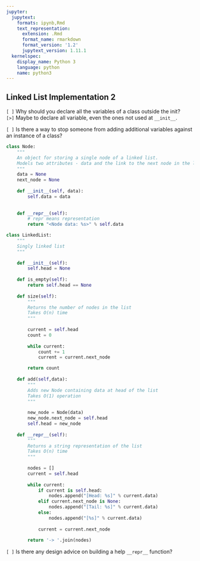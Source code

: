```yaml
---
jupyter:
  jupytext:
    formats: ipynb,Rmd
    text_representation:
      extension: .Rmd
      format_name: rmarkdown
      format_version: '1.2'
      jupytext_version: 1.11.1
  kernelspec:
    display_name: Python 3
    language: python
    name: python3
---
```


## Linked List Implementation 2


`[ ]` Why should you declare all the variables of a class outside the init?  
`[>]` Maybe to declare all variable, even the ones not used at `__init__`.


`[ ]` Is there a way to stop someone from adding additional variables against an instance of a class?

```python
class Node:
    """
    An object for storing a single node of a linked list.
    Models two attributes - data and the link to the next node in the list
    """
    data = None
    next_node = None
    
    def __init__(self, data):
        self.data = data
        
        
    def __repr__(self):
        # repr means representation
        return "<Node data: %s>" % self.data
```

```python
class LinkedList:
    """
    Singly linked list
    """
    
    def __init__(self):
        self.head = None
        
    def is_empty(self):
        return self.head == None
    
    def size(self):
        """
        Returns the number of nodes in the list
        Takes O(n) time
        """
        
        current = self.head
        count = 0
        
        while current:
            count += 1
            current = current.next_node

        return count
                
    def add(self,data):
        """
        Adds new Node containing data at head of the list
        Takes O(1) operation
        """
        
        new_node = Node(data)
        new_node.next_node = self.head
        self.head = new_node
    
    def __repr__(self):
        """
        Returns a string representation of the list
        Takes O(n) time
        """
        
        nodes = []
        current = self.head
        
        while current:
            if current is self.head:
                nodes.append("[Head: %s]" % current.data)
            elif current.next_node is None:
                nodes.append("[Tail: %s]" % current.data)
            else:
                nodes.append("[%s]" % current.data)
            
            current = current.next_node
                
        return '-> '.join(nodes)
```

`[ ]` Is there any design advice on building a help `__repr__` function?
